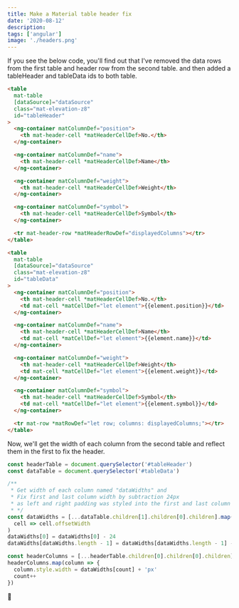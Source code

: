 ```yaml
---
title: Make a Material table header fix
date: '2020-08-12'
description:
tags: ['angular']
image: './headers.png'
---
```


If you see the below code, you'll find out that I've removed the data rows from the first table and header row from the second table. and then added a tableHeader and tableData ids to both table.

```html {1,2,6-8}
<table
  mat-table
  [dataSource]="dataSource"
  class="mat-elevation-z8"
  id="tableHeader"
>
  <ng-container matColumnDef="position">
    <th mat-header-cell *matHeaderCellDef>No.</th>
  </ng-container>

  <ng-container matColumnDef="name">
    <th mat-header-cell *matHeaderCellDef>Name</th>
  </ng-container>

  <ng-container matColumnDef="weight">
    <th mat-header-cell *matHeaderCellDef>Weight</th>
  </ng-container>

  <ng-container matColumnDef="symbol">
    <th mat-header-cell *matHeaderCellDef>Symbol</th>
  </ng-container>

  <tr mat-header-row *matHeaderRowDef="displayedColumns"></tr>
</table>

<table
  mat-table
  [dataSource]="dataSource"
  class="mat-elevation-z8"
  id="tableData"
>
  <ng-container matColumnDef="position">
    <th mat-header-cell *matHeaderCellDef>No.</th>
    <td mat-cell *matCellDef="let element">{{element.position}}</td>
  </ng-container>

  <ng-container matColumnDef="name">
    <th mat-header-cell *matHeaderCellDef>Name</th>
    <td mat-cell *matCellDef="let element">{{element.name}}</td>
  </ng-container>

  <ng-container matColumnDef="weight">
    <th mat-header-cell *matHeaderCellDef>Weight</th>
    <td mat-cell *matCellDef="let element">{{element.weight}}</td>
  </ng-container>

  <ng-container matColumnDef="symbol">
    <th mat-header-cell *matHeaderCellDef>Symbol</th>
    <td mat-cell *matCellDef="let element">{{element.symbol}}</td>
  </ng-container>

  <tr mat-row *matRowDef="let row; columns: displayedColumns;"></tr>
</table>
```

Now, we'll get the width of each column from the second table and reflect them in the first to fix the header.

```javascript
const headerTable = document.querySelector('#tableHeader')
const dataTable = document.querySelector('#tableData')

/**
 * Get width of each column named "dataWidths" and
 * Fix first and last column width by subtraction 24px
 * as left and right padding was styled into the first and last column of the table
 * */
const dataWidths = [...dataTable.children[1].children[0].children].map(
  cell => cell.offsetWidth
)
dataWidths[0] = dataWidths[0] - 24
dataWidths[dataWidths.length - 1] = dataWidths[dataWidths.length - 1] - 24

const headerColumns = [...headerTable.children[0].children[0].children]
headerColumns.map(column => {
  column.style.width = dataWidths[count] + 'px'
  count++
})
```

🙏
